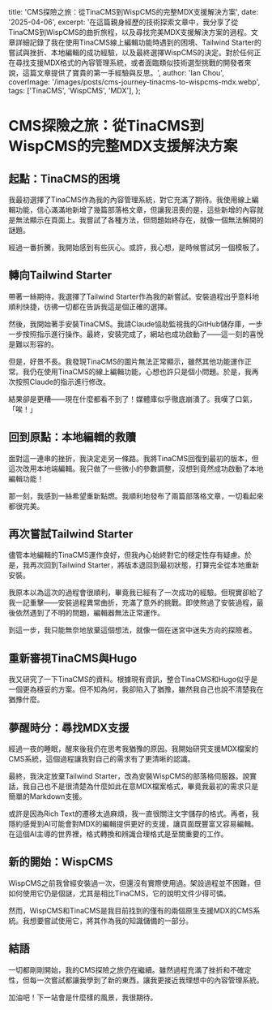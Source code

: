 title: 'CMS探險之旅：從TinaCMS到WispCMS的完整MDX支援解決方案',
  date: '2025-04-06',
  excerpt: '在這篇親身經歷的技術探索文章中，我分享了從TinaCMS到WispCMS的曲折旅程，以及尋找完美MDX支援解決方案的過程。文章詳細記錄了我在使用TinaCMS線上編輯功能時遇到的困境、Tailwind Starter的嘗試與挫折、本地編輯的成功經驗，以及最終選擇WispCMS的決定。對於任何正在尋找支援MDX格式的內容管理系統，或者面臨類似技術選型挑戰的開發者來說，這篇文章提供了寶貴的第一手經驗與反思。',
  author: 'Ian Chou',
  coverImage: '/images/posts/cms-journey-tinacms-to-wispcms-mdx.webp',
  tags: ['TinaCMS', 'WispCMS', 'MDX'],
};

# CMS探險之旅：從TinaCMS到WispCMS的完整MDX支援解決方案

## 起點：TinaCMS的困境

我最初選擇了TinaCMS作為我的內容管理系統，對它充滿了期待。我使用線上編輯功能，信心滿滿地新增了幾篇部落格文章，但讓我沮喪的是，這些新增的內容就是無法顯示在頁面上。我嘗試了各種方法，但問題始終存在，就像一個無法解開的謎題。

經過一番折騰，我開始感到有些灰心。或許，我心想，是時候嘗試另一個模板了。

## 轉向Tailwind Starter

帶著一絲期待，我選擇了Tailwind Starter作為我的新嘗試。安裝過程出乎意料地順利快捷，彷彿一切都在告訴我這是個正確的選擇。

然後，我開始著手安裝TinaCMS。我請Claude協助監視我的GitHub儲存庫，一步一步按照指示進行操作。最終，安裝完成了，網站也成功啟動了——這一刻的喜悅是難以形容的。

但是，好景不長。我發現TinaCMS的圖片無法正常顯示，雖然其他功能運作正常。我仍在使用TinaCMS的線上編輯功能，心想也許只是個小問題。於是，我再次按照Claude的指示進行修改。

結果卻是更糟——現在什麼都看不到了！媒體庫似乎徹底崩潰了。我嘆了口氣，「唉！」

## 回到原點：本地編輯的救贖

面對這一連串的挫折，我決定走另一條路。我將TinaCMS回復到最初的版本，但這次改用本地端編輯。我只做了一些微小的參數調整，沒想到竟然成功啟動了本地編輯功能！

那一刻，我感到一絲希望重新點燃。我順利地發布了兩篇部落格文章，一切看起來都很完美。

## 再次嘗試Tailwind Starter

儘管本地編輯的TinaCMS運作良好，但我內心始終對它的穩定性存有疑慮。於是，我再次回到Tailwind Starter，將版本退回到最初狀態，打算完全從本地重新安裝。

我原本以為這次的過程會很順利，畢竟我已經有了一次成功的經驗。但現實卻給了我一記重擊——安裝過程異常曲折，充滿了意外的挑戰。即使熬過了安裝過程，最後依然遇到了不明的問題，編輯器無法正常運作。

到這一步，我只能無奈地放棄這個想法，就像一個在迷宮中迷失方向的探險者。

## 重新審視TinaCMS與Hugo

我又研究了一下TinaCMS的資料。根據現有資訊，整合TinaCMS和Hugo似乎是一個更為穩妥的方案。但不知為何，我卻陷入了猶豫，雖然我自己也說不清楚我在猶豫什麼。

## 夢醒時分：尋找MDX支援

經過一夜的睡眠，醒來後我仍在思考我猶豫的原因。我開始研究支援MDX檔案的CMS系統，這個過程讓我對自己的需求有了更清晰的認識。

最終，我決定放棄Tailwind Starter，改為安裝WispCMS的部落格伺服器。說實話，我自己也不是很清楚為什麼如此在意MDX檔案格式，畢竟我最初的需求只是簡單的Markdown支援。

或許是因為Rich Text的遷移太過麻煩，我一直很關注文字儲存的格式。再者，我隱約感覺到AI可能會對MDX的編輯提供更好的支援，讓頁面既豐富又容易編輯。在這個AI主導的世界裡，格式轉換和辨識合理格式是至關重要的工作。

## 新的開始：WispCMS

WispCMS之前我曾經安裝過一次，但還沒有實際使用過。架設過程並不困難，但如何使用它仍是個謎，尤其是相比TinaCMS，它的說明文件少得可憐。

然而，WispCMS和TinaCMS是我目前找到的僅有的兩個原生支援MDX的CMS系統。我想要嘗試使用它，將其作為我的知識儲備的一部分。

## 結語

一切都剛剛開始，我的CMS探險之旅仍在繼續。雖然過程充滿了挫折和不確定性，但每一次嘗試都讓我學到了新的東西，讓我更接近我理想中的內容管理系統。

加油吧！下一站會是什麼樣的風景，我很期待。
